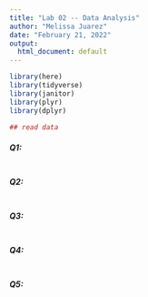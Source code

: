 ```yaml
---
title: "Lab 02 -- Data Analysis"
author: "Melissa Juarez"
date: "February 21, 2022"
output:
  html_document: default
---
```


```r
library(here)
library(tidyverse)
library(janitor)
library(plyr)
library(dplyr)

## read data

```

##### Q1: 

```r

```



##### Q2: 

```r

```


##### Q3: 


```r

```


##### Q4: 

```r

```


##### Q5: 

```r

```

